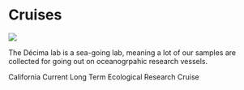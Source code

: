 # Cruises {#Cruises}

![](img/CruiseSunset.jpeg)

The Décima lab is a sea-going lab, meaning a lot of our samples are collected for going out on oceanogrpahic research vessels.

California Current Long Term Ecological Research Cruise

